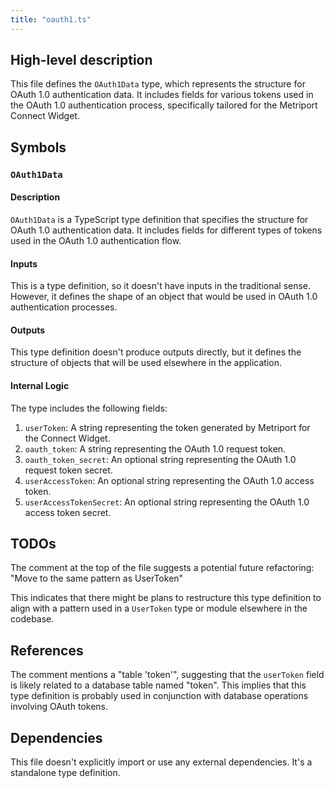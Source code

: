 ```yaml
---
title: "oauth1.ts"
---
```


## High-level description
This file defines the `OAuth1Data` type, which represents the structure for OAuth 1.0 authentication data. It includes fields for various tokens used in the OAuth 1.0 authentication process, specifically tailored for the Metriport Connect Widget.

## Symbols

### `OAuth1Data`
#### Description
`OAuth1Data` is a TypeScript type definition that specifies the structure for OAuth 1.0 authentication data. It includes fields for different types of tokens used in the OAuth 1.0 authentication flow.

#### Inputs
This is a type definition, so it doesn't have inputs in the traditional sense. However, it defines the shape of an object that would be used in OAuth 1.0 authentication processes.

#### Outputs
This type definition doesn't produce outputs directly, but it defines the structure of objects that will be used elsewhere in the application.

#### Internal Logic
The type includes the following fields:
1. `userToken`: A string representing the token generated by Metriport for the Connect Widget.
2. `oauth_token`: A string representing the OAuth 1.0 request token.
3. `oauth_token_secret`: An optional string representing the OAuth 1.0 request token secret.
4. `userAccessToken`: An optional string representing the OAuth 1.0 access token.
5. `userAccessTokenSecret`: An optional string representing the OAuth 1.0 access token secret.

## TODOs
The comment at the top of the file suggests a potential future refactoring:
"Move to the same pattern as UserToken"

This indicates that there might be plans to restructure this type definition to align with a pattern used in a `UserToken` type or module elsewhere in the codebase.

## References
The comment mentions a "table 'token'", suggesting that the `userToken` field is likely related to a database table named "token". This implies that this type definition is probably used in conjunction with database operations involving OAuth tokens.

## Dependencies
This file doesn't explicitly import or use any external dependencies. It's a standalone type definition.